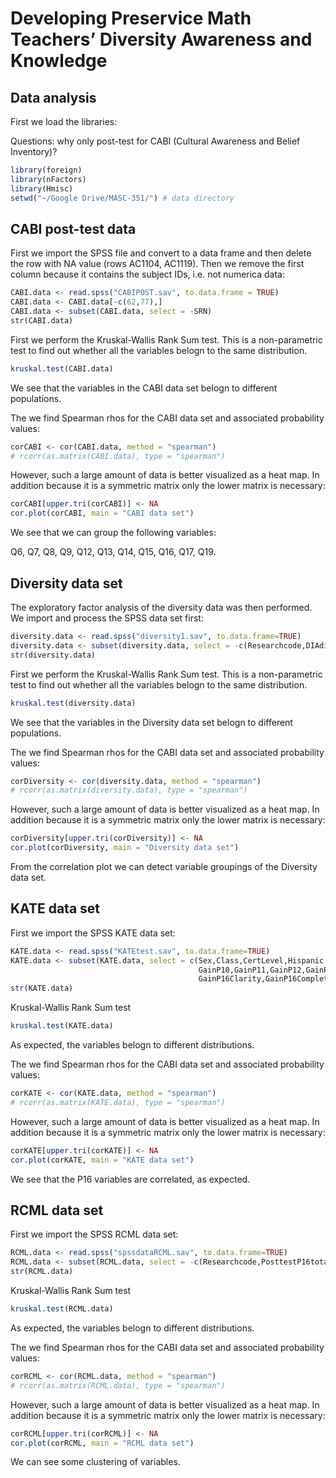 Developing Preservice Math Teachers' Diversity Awareness and Knowledge
======================================================================
<!-- Non-parametric analysis

For the linear regression, the r^2 values need to be reported more clearly, as well as beta values where appropriate. It was confusing whether the authors conducted a correlational analysis (then just figured out r^2 after the fact), or if they set out to conduct a regression from the start. The nature of the study seems to be exploratory, but the authors make some efforts to provide more strong claims. I think this hurts their proposal and it would be better to describe the results a bit more honestly. If certain directional models are not yet appropriate, it does not make the findings less significant. However, the story of determining the quadratic regression can be of interest on its own. Regardless, the methods and findings need to be streamlined a bit.

The author(s) did a good job with the Theoretical Framework and Methodology, however the discussion of the results seemed incomplete.

I would recommend more time spent on the Discussion Section, the manuscript was left without an ending, perhaps to make the page number requirement.  Please discuss how this study will impact not only future studies but the literature as it pertains to mathematics education.

GKulm: You are welcome to run the data. Tugba ran it in several ways to find significant trends or results.

I suggest doing what one of the reviewers recommended: Delete Table 1, showing the CABI EFA, and simply state the results by naming the factors that were obtained. I think we can keep Table 2 since it refers to the course activities which are the main topic of the paper. That would save one whole page of 8 which could then be devoted to more attention to discussion of results. Also, just need to clarify the regression, r^2, etc. which shouldn't be too much.

I think those changes are the key things to do. I would rather see you spend time on the Discussion than lots of time re-analyzing data. I know the former is more difficult to do than crunching data, but please take a stab at it. I will then work on trying to polish it.
-->

Data analysis
-------------
First we load the libraries:

Questions: why only post-test for CABI (Cultural Awareness and Belief Inventory)?

```r
library(foreign)
library(nFactors)
library(Hmisc)
setwd("~/Google Drive/MASC-351/") # data directory
```

CABI post-test data
-------------------
First we import the SPSS file and convert to a data frame and then delete the row with NA value (rows AC1104, AC1119).  Then we remove the first column because it contains the subject IDs, i.e. not numerica data:
```r
CABI.data <- read.spss("CABIPOST.sav", to.data.frame = TRUE)
CABI.data <- CABI.data[-c(62,77),]
CABI.data <- subset(CABI.data, select = -SRN)
str(CABI.data)
```

First we perform the Kruskal-Wallis Rank Sum test.  This is a non-parametric test to find out whether all the variables belogn to the same distribution.
```r
kruskal.test(CABI.data)
```
We see that the variables in the CABI data set belogn to different populations.

The we find Spearman rhos for the CABI data set and associated probability values:
```r
corCABI <- cor(CABI.data, method = "spearman")
# rcorr(as.matrix(CABI.data), type = "spearman")
```
However, such a large amount of data is better visualized as a heat map.  In addition because it is a symmetric matrix only the lower matrix is necessary:
```r
corCABI[upper.tri(corCABI)] <- NA
cor.plot(corCABI, main = "CABI data set")
```

We see that we can group the following variables:

Q6, Q7, Q8, Q9, Q12, Q13, Q14, Q15, Q16, Q17, Q19.


Diversity data set
------------------
The exploratory factor analysis of the diversity data was then performed.  We import and process the SPSS data set first:
```r
diversity.data <- read.spss("diversity1.sav", to.data.frame=TRUE)
diversity.data <- subset(diversity.data, select = -c(Researchcode,DIAdinner,KTADdinner))
str(diversity.data)
```

First we perform the Kruskal-Wallis Rank Sum test.  This is a non-parametric test to find out whether all the variables belogn to the same distribution.
```r
kruskal.test(diversity.data)
```
We see that the variables in the Diversity data set belogn to different populations.

The we find Spearman rhos for the CABI data set and associated probability values:
```r
corDiversity <- cor(diversity.data, method = "spearman")
# rcorr(as.matrix(diversity.data), type = "spearman")
```
However, such a large amount of data is better visualized as a heat map.  In addition because it is a symmetric matrix only the lower matrix is necessary:
```r
corDiversity[upper.tri(corDiversity)] <- NA
cor.plot(corDiversity, main = "Diversity data set")
```

From the correlation plot we can detect variable groupings of the Diversity data set.


KATE data set
-------------
First we import the SPSS KATE data set:
```r
KATE.data <- read.spss("KATEtest.sav", to.data.frame=TRUE)
KATE.data <- subset(KATE.data, select = c(Sex,Class,CertLevel,Hispanic,Race,GainP1,GainP2,GainP3,GainP4,GainP5,GainP6,GainP7,GainP8,GainP9,
                                          GainP10,GainP11,GainP12,GainP13,GainP14,GainP15,GainP16MathUnderstanding,GainP16ProblemSolving,
                                          GainP16Clarity,GainP16Completeness,GainP16total,TotalGain))
str(KATE.data)
```

Kruskal-Wallis Rank Sum test
```r
kruskal.test(KATE.data)
```
As expected, the variables belogn to different distributions.

The we find Spearman rhos for the CABI data set and associated probability values:
```r
corKATE <- cor(KATE.data, method = "spearman")
# rcorr(as.matrix(KATE.data), type = "spearman")
```
However, such a large amount of data is better visualized as a heat map.  In addition because it is a symmetric matrix only the lower matrix is necessary:
```r
corKATE[upper.tri(corKATE)] <- NA
cor.plot(corKATE, main = "KATE data set")
```

We see that the P16 variables are correlated, as expected.



RCML data set
-------------
First we import the SPSS RCML data set:
```r
RCML.data <- read.spss("spssdataRCML.sav", to.data.frame=TRUE)
RCML.data <- subset(RCML.data, select = -c(Researchcode,PosttestP16total,F1c,F2CA,F3c,F4c,MKATE,TKATE))
str(RCML.data)
```

Kruskal-Wallis Rank Sum test
```r
kruskal.test(RCML.data)
```
As expected, the variables belogn to different distributions.

The we find Spearman rhos for the CABI data set and associated probability values:
```r
corRCML <- cor(RCML.data, method = "spearman")
# rcorr(as.matrix(RCML.data), type = "spearman")
```
However, such a large amount of data is better visualized as a heat map.  In addition because it is a symmetric matrix only the lower matrix is necessary:
```r
corRCML[upper.tri(corRCML)] <- NA
cor.plot(corRCML, main = "RCML data set")
```
We can see some clustering of variables.